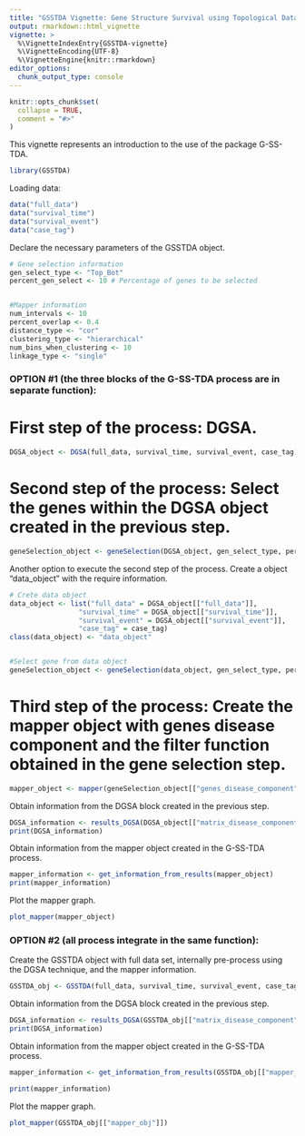 ```yaml
---
title: "GSSTDA Vignette: Gene Structure Survival using Topological Data Analysis"
output: rmarkdown::html_vignette
vignette: >
  %\VignetteIndexEntry{GSSTDA-vignette}
  %\VignetteEncoding{UTF-8}
  %\VignetteEngine{knitr::rmarkdown}
editor_options: 
  chunk_output_type: console
---
```


```r
knitr::opts_chunk$set(
  collapse = TRUE,
  comment = "#>"
)
```

This vignette represents an introduction to the use of the package G-SS-TDA. 

```r
library(GSSTDA)
```

Loading data:
```r
data("full_data")
data("survival_time")
data("survival_event")
data("case_tag")
```


Declare the necessary parameters of the GSSTDA object.
```r
# Gene selection information
gen_select_type <- "Top_Bot"
percent_gen_select <- 10 # Percentage of genes to be selected


#Mapper information
num_intervals <- 10
percent_overlap <- 0.4
distance_type <- "cor"
clustering_type <- "hierarchical"
num_bins_when_clustering <- 10
linkage_type <- "single"

```

### OPTION #1 (the three blocks of the G-SS-TDA process are in separate function):

# First step of the process: DGSA.
```r
DGSA_object <- DGSA(full_data, survival_time, survival_event, case_tag)


```

# Second step of the process: Select the genes within the DGSA object created in the previous step.
```r
geneSelection_object <- geneSelection(DGSA_object, gen_select_type, percent_gen_select)

```
Another option to execute the second step of the process. Create a object "data_object" with the require information.
```r
# Crete data object
data_object <- list("full_data" = DGSA_object[["full_data"]],
                 "survival_time" = DGSA_object[["survival_time"]],
                 "survival_event" = DGSA_object[["survival_event"]],
                 "case_tag" = case_tag)
class(data_object) <- "data_object"


#Select gene from data object
geneSelection_object <- geneSelection(data_object, gen_select_type, percent_gen_select)


```


# Third step of the process: Create the mapper object with genes disease component and the filter function obtained in the gene selection step.
```r
mapper_object <- mapper(geneSelection_object[["genes_disease_component"]], geneSelection_object[["filter_values"]], num_intervals, percent_overlap, distance_type,clustering_type, num_bins_when_clustering, linkage_type, optimal_clustering_mode)


```


Obtain information from the DGSA block created in the previous step.
```r
DGSA_information <- results_DGSA(DGSA_object[["matrix_disease_component"]], case_tag)
print(DGSA_information)
```

Obtain information from the mapper object created in the G-SS-TDA process.
```r
mapper_information <- get_information_from_results(mapper_object)
print(mapper_information)
```

Plot the mapper graph.
```r
plot_mapper(mapper_object)
```


### OPTION #2 (all process integrate in the same function):

Create the GSSTDA object with full data set, internally pre-process using the DGSA technique, and the mapper information.
```r
GSSTDA_obj <- GSSTDA(full_data, survival_time, survival_event, case_tag, gen_select_type, percent_gen_select, num_intervals, percent_overlap, distance_type, clustering_type, num_bins_when_clustering, linkage_type)


```

Obtain information from the DGSA block created in the previous step.
```r
DGSA_information <- results_DGSA(GSSTDA_obj[["matrix_disease_component"]], case_tag)
print(DGSA_information)
```

Obtain information from the mapper object created in the G-SS-TDA process.
```r
mapper_information <- get_information_from_results(GSSTDA_obj[["mapper_obj"]])

print(mapper_information)
```

Plot the mapper graph.
```r
plot_mapper(GSSTDA_obj[["mapper_obj"]])
```
